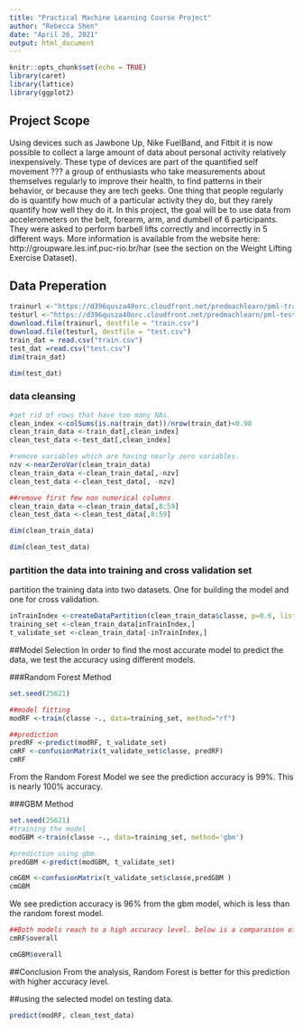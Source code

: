 ---
title: "Practical Machine Learning Course Project"
author: "Rebecca Shen"
date: "April 26, 2021"
output: html_document
---

```{r setup, include=FALSE}
knitr::opts_chunk$set(echo = TRUE)
library(caret)
library(lattice)
library(ggplot2)

```

## Project Scope
Using devices such as Jawbone Up, Nike FuelBand, and Fitbit it is now possible to collect a large amount of data about personal activity relatively inexpensively. These type of devices are part of the quantified self movement ??? a group of enthusiasts who take measurements about themselves regularly to improve their health, to find patterns in their behavior, or because they are tech geeks. One thing that people regularly do is quantify how much of a particular activity they do, but they rarely quantify how well they do it. In this project, the goal will be to use data from accelerometers on the belt, forearm, arm, and dumbell of 6 participants. They were asked to perform barbell lifts correctly and incorrectly in 5 different ways. More information is available from the website here: http://groupware.les.inf.puc-rio.br/har (see the section on the Weight Lifting Exercise Dataset).

## Data Preperation

```{r}
trainurl <-"https://d396qusza40orc.cloudfront.net/predmachlearn/pml-training.csv"
testurl <-"https://d396qusza40orc.cloudfront.net/predmachlearn/pml-testing.csv"
download.file(trainurl, destfile = "train.csv")
download.file(testurl, destfile = "test.csv")
train_dat = read.csv("train.csv")
test_dat =read.csv("test.csv")
dim(train_dat)
```

```{r}
dim(test_dat)
```

### data cleansing

```{r}
#get rid of rows that have too many NAs.
clean_index <-colSums(is.na(train_dat))/nrow(train_dat)<0.90
clean_train_data <-train_dat[,clean_index]
clean_test_data <-test_dat[,clean_index]

#remove variables which are having nearly zero variables.
nzv <-nearZeroVar(clean_train_data)
clean_train_data <-clean_train_data[,-nzv]
clean_test_data <-clean_test_data[, -nzv]

##remove first few non numerical columns
clean_train_data <-clean_train_data[,8:59]
clean_test_data <-clean_test_data[,8:59]

dim(clean_train_data)
```

```{r}
dim(clean_test_data)
```


### partition the data into training and cross validation set
partition the training data into two datasets. One for building the model and one for cross validation. 
```{r}
inTrainIndex <-createDataPartition(clean_train_data$classe, p=0.6, list=FALSE)
training_set <-clean_train_data[inTrainIndex,]
t_validate_set <-clean_train_data[-inTrainIndex,]
```

##Model Selection
In order to find the most accurate model to predict the data, we test the accuracy using different models.

###Random Forest Method
```{r}
set.seed(25621)

##model fitting
modRF <-train(classe ~., data=training_set, method="rf")

##prediction
predRF <-predict(modRF, t_validate_set)
cmRF <-confusionMatrix(t_validate_set$classe, predRF)
cmRF
```
From the Random Forest Model we see the prediction accuracy is 99%. This is nearly 100% accuracy.

###GBM Method
```{r}
set.seed(25621)
#training the model
modGBM <-train(classe ~., data=training_set, method='gbm')

#prediction using gbm.
predGBM <-predict(modGBM, t_validate_set)

cmGBM <-confusionMatrix(t_validate_set$classe,predGBM )
cmGBM

```
We see prediction accuracy is 96% from the gbm model, which is less than the random forest model.

```{r}
##Both models reach to a high accuracy level. below is a comparasion of both models.
cmRF$overall
```

```{r}
cmGBM$overall
```

##Conclusion
From the analysis, Random Forest is better for this prediction with higher accuracy level.

##using the selected model on testing data.
```{r}
predict(modRF, clean_test_data)
```

